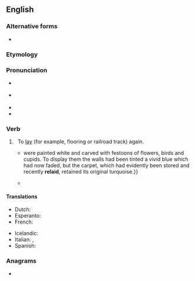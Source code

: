 {{also|relay}}
==English==

===Alternative forms===
* {{l|en|relay}}

===Etymology===
{{prefix|en|re|lay}}

===Pronunciation===
* {{a|UK}} {{IPA|en|/ˌɹiːˈleɪ/}}
* {{a|US}} {{IPA|en|/ˌɹiˈleɪ/}}
* {{rhymes|en|iːleɪ}}
* {{homophones|en|relay}}

===Verb===
{{en-verb|re-lays|re-laying|re-laid}}

# {{lb|en|transitive}}&nbsp; To [[lay]] (for example, flooring or railroad track) again.
#: {{ux|en|He had to '''re-lay''' the tiles because the cement was too dry.}}
#* {{quote-book|en|year=1963|author={{w|Margery Allingham}}
|title={{w|The China Governess}}
|chapter=1|url=http://openlibrary.org/works/OL2004261W
|passage=The half-dozen pieces {{...}} were painted white and carved with festoons of flowers, birds and cupids. To display them the walls had been tinted a vivid blue which had now faded, but the carpet, which had evidently been stored and recently '''relaid''', retained its original turquoise.}}
#* {{quote-journal|en|date=2019 November 6|author=Andy Coward|title=Fuelling additional rail freight traffic|journal=Rail|page=58|text=BP '''re-laid''' and extended the track to provide two half-length loading roads, two half-length stabling sidings, and a reception siding.}}

====Translations====
{{trans-top|to lay again}}
* Dutch: {{t|nl|herleggen}}
* Esperanto: {{t|eo|remeti}}
* French: {{t+|fr|remettre}}
{{trans-mid}}
* Icelandic: {{t|is|endurleggja}}
* Italian: {{t|it|ricollocare}}, {{t+|it|rimettere}}
* Spanish: {{t+|es|reponer}}
{{trans-bottom}}

===Anagrams===
* {{anagrams|en|a=aelry|Arely|Arley|Early|Layer|Leary|Raley|Rayle|early|layer|leary}}